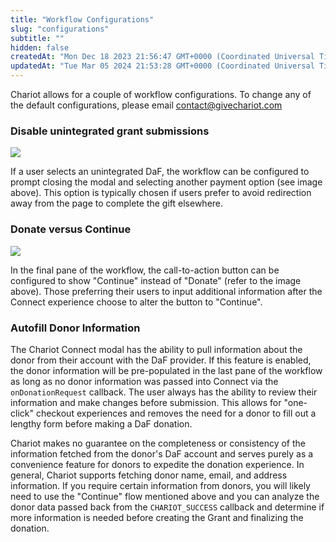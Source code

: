```yaml
---
title: "Workflow Configurations"
slug: "configurations"
subtitle: ""
hidden: false
createdAt: "Mon Dec 18 2023 21:56:47 GMT+0000 (Coordinated Universal Time)"
updatedAt: "Tue Mar 05 2024 21:53:28 GMT+0000 (Coordinated Universal Time)"
---
```

Chariot allows for a couple of workflow configurations. To change any of the default configurations, please email [contact@givechariot.com](mailto:contact@givechariot.com)

### Disable unintegrated grant submissions

<img src='../../images/57a9b45-api-manual-graphic.png' />


If a user selects an unintegrated DaF, the workflow can be configured to prompt closing the modal and selecting another payment option (see image above). This option is typically chosen if users prefer to avoid redirection away from the page to complete the gift elsewhere.

### Donate versus Continue

<img src='../../images/36d8373-dafpay-auth.png' />


In the final pane of the workflow, the call-to-action button can be configured to show "Continue" instead of "Donate" (refer to the image above). Those preferring their users to input additional information after the Connect experience choose to alter the button to "Continue".

### Autofill Donor Information

The Chariot Connect modal has the ability to pull information about the donor from their account with the DaF provider. If this feature is enabled, the donor information will be pre-populated in the last pane of the workflow as long as no donor information was passed into Connect via the `onDonationRequest` callback. The user always has the ability to review their information and make changes before submission. This allows for "one-click" checkout experiences and removes the need for a donor to fill out a lengthy form before making a DaF donation.

Chariot makes no guarantee on the completeness or consistency of the information fetched from the donor's DaF account and serves purely as a convenience feature for donors to expedite the donation experience. In general, Chariot supports fetching donor name, email, and address information. If you require certain information from donors, you will likely need to use the "Continue" flow mentioned above and you can analyze the donor data passed back from the `CHARIOT_SUCCESS` callback and determine if more information is needed before creating the Grant and finalizing the donation.

